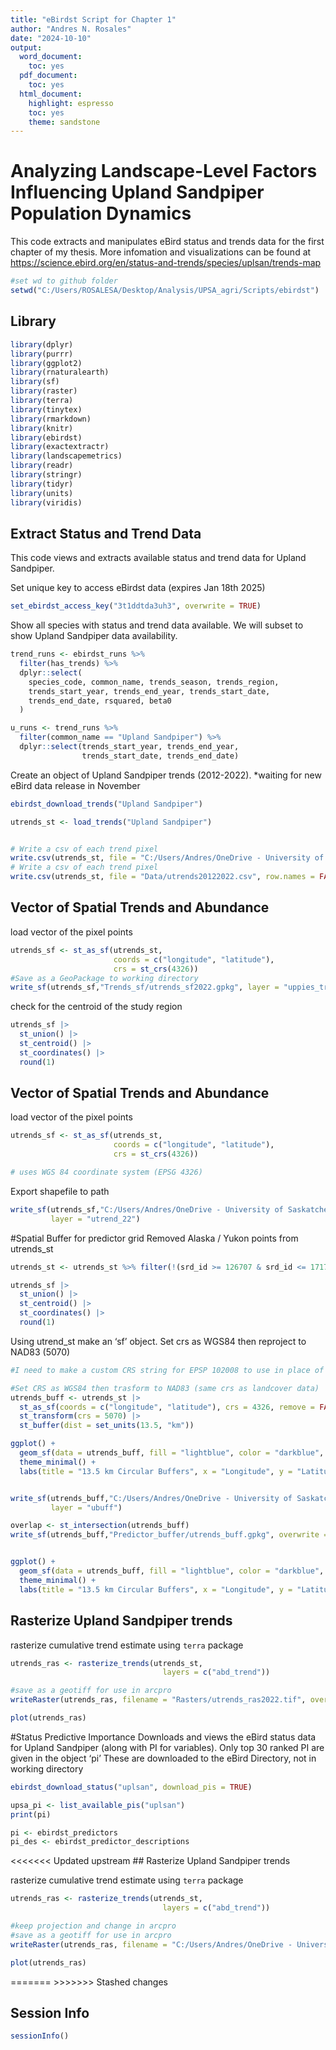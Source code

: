 ```yaml
---
title: "eBirdst Script for Chapter 1"
author: "Andres N. Rosales"
date: "2024-10-10"
output:
  word_document:
    toc: yes
  pdf_document:
    toc: yes
  html_document:
    highlight: espresso
    toc: yes
    theme: sandstone
---
```


# Analyzing Landscape-Level Factors Influencing Upland Sandpiper Population Dynamics

This code extracts and manipulates eBird status and trends data for the first chapter of my thesis. More infomation and visualizations can be found at <https://science.ebird.org/en/status-and-trends/species/uplsan/trends-map>

```r
#set wd to github folder
setwd("C:/Users/ROSALESA/Desktop/Analysis/UPSA_agri/Scripts/ebirdst")

```


## Library

```r


library(dplyr)
library(purrr)
library(ggplot2)
library(rnaturalearth)
library(sf)
library(raster)
library(terra)
library(tinytex)
library(rmarkdown)
library(knitr)
library(ebirdst)
library(exactextractr)
library(landscapemetrics)
library(readr)
library(stringr)
library(tidyr)
library(units)
library(viridis)


```


## Extract Status and Trend Data
This code views and extracts available status and trend data for Upland Sandpiper.


Set unique key to access eBirdst data (expires Jan 18th 2025)
```r
set_ebirdst_access_key("3t1ddtda3uh3", overwrite = TRUE)

```

Show all species with status and trend data available. We will subset to show Upland Sandpiper data availability. 
```r

trend_runs <- ebirdst_runs %>%
  filter(has_trends) %>%
  dplyr::select(
    species_code, common_name, trends_season, trends_region,
    trends_start_year, trends_end_year, trends_start_date,
    trends_end_date, rsquared, beta0
  )

u_runs <- trend_runs %>%
  filter(common_name == "Upland Sandpiper") %>%
  dplyr::select(trends_start_year, trends_end_year, 
                trends_start_date, trends_end_date)
```




Create an object of Upland Sandpiper trends (2012-2022). 
*waiting for new eBird data release in November
```r
ebirdst_download_trends("Upland Sandpiper")

utrends_st <- load_trends("Upland Sandpiper")


# Write a csv of each trend pixel 
write.csv(utrends_st, file = "C:/Users/Andres/OneDrive - University of Saskatchewan/02_Analysis/Chapter1/eBird trend data/Cornell/eBirdst package/2012-2022/Raw/utrends20122022.csv", row.names = FALSE) 
# Write a csv of each trend pixel 
write.csv(utrends_st, file = "Data/utrends20122022.csv", row.names = FALSE) 
```


## Vector of Spatial Trends and Abundance
load vector of the pixel points 

```r
utrends_sf <- st_as_sf(utrends_st, 
                       coords = c("longitude", "latitude"), 
                       crs = st_crs(4326))
#Save as a GeoPackage to working directory
write_sf(utrends_sf,"Trends_sf/utrends_sf2022.gpkg", layer = "uppies_trends")
```

check for the centroid of the study region
```r
utrends_sf |> 
  st_union() |> 
  st_centroid() |> 
  st_coordinates() |> 
  round(1)

```


## Vector of Spatial Trends and Abundance
load vector of the pixel points 

```r
utrends_sf <- st_as_sf(utrends_st, 
                       coords = c("longitude", "latitude"), 
                       crs = st_crs(4326))

# uses WGS 84 coordinate system (EPSG 4326)

```


Export shapefile to path 
```r
write_sf(utrends_sf,"C:/Users/Andres/OneDrive - University of Saskatchewan/03_Arcpro/Chapter1/Shapefiles/ebirdst/R/utrends_sf.gpkg",
         layer = "utrend_22")


```



#Spatial Buffer for predictor grid
Removed Alaska / Yukon points from utrends_st
```r

utrends_st <- utrends_st %>% filter(!(srd_id >= 126707 & srd_id <= 171704))

```

```r
utrends_sf |> 
  st_union() |> 
  st_centroid() |> 
  st_coordinates() |> 
  round(1)
```


Using utrend_st make an 'sf' object. Set crs as WGS84 then reproject to NAD83 (5070)
```r
#I need to make a custom CRS string for EPSP 102008 to use in place of 5070

#Set CRS as WGS84 then trasform to NAD83 (same crs as landcover data)
utrends_buff <- utrends_st |> 
  st_as_sf(coords = c("longitude", "latitude"), crs = 4326, remove = FALSE) |>
  st_transform(crs = 5070) |>
  st_buffer(dist = set_units(13.5, "km"))                                        # Create 13.5 km buffers

ggplot() +
  geom_sf(data = utrends_buff, fill = "lightblue", color = "darkblue", alpha = 0.5) +
  theme_minimal() +
  labs(title = "13.5 km Circular Buffers", x = "Longitude", y = "Latitude")


write_sf(utrends_buff,"C:/Users/Andres/OneDrive - University of Saskatchewan/03_Arcpro/Chapter1/Shapefiles/ebirdst/Buffer/utrends_buff.gpkg",
         layer = "ubuff")

overlap <- st_intersection(utrends_buff)
write_sf(utrends_buff,"Predictor_buffer/utrends_buff.gpkg", overwrite = TRUE)


ggplot() +
  geom_sf(data = utrends_buff, fill = "lightblue", color = "darkblue", alpha = 0.5) +
  theme_minimal() +
  labs(title = "13.5 km Circular Buffers", x = "Longitude", y = "Latitude")
```




## Rasterize Upland Sandpiper trends

rasterize cumulative trend estimate using `terra` package
```r
utrends_ras <- rasterize_trends(utrends_st, 
                                  layers = c("abd_trend"))


```


```r
#save as a geotiff for use in arcpro
writeRaster(utrends_ras, filename = "Rasters/utrends_ras2022.tif", overwrite = TRUE)

plot(utrends_ras)

```



#Status Predictive Importance
Downloads and views the eBird status data for Upland Sandpiper (along with PI for variables).
Only top 30 ranked PI are given in the object 'pi' These are downloaded to the eBird Directory, not in working directory
```r
ebirdst_download_status("uplsan", download_pis = TRUE)

upsa_pi <- list_available_pis("uplsan")
print(pi)

pi <- ebirdst_predictors
pi_des <- ebirdst_predictor_descriptions

```


<<<<<<< Updated upstream
## Rasterize Upland Sandpiper trends

rasterize cumulative trend estimate using `terra` package
```r
utrends_ras <- rasterize_trends(utrends_st, 
                                  layers = c("abd_trend"))


```


```r
#keep projection and change in arcpro
#save as a geotiff for use in arcpro
writeRaster(utrends_ras, filename = "C:/Users/Andres/OneDrive - University of Saskatchewan/14_Arcpro/Chapter1/Shapefiles/ebirdst/utrends_ras2022.tif", overwrite = TRUE)

plot(utrends_ras)

```


=======
>>>>>>> Stashed changes

## Session Info
```r
sessionInfo()
```

